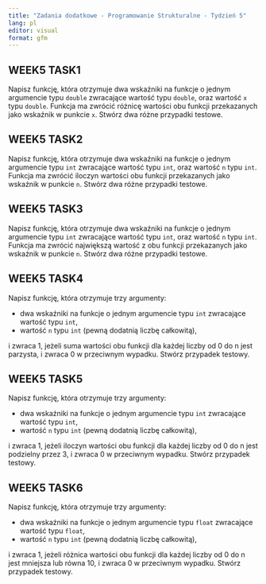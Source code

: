 ```yaml
---
title: "Zadania dodatkowe - Programowanie Strukturalne - Tydzień 5"
lang: pl
editor: visual
format: gfm
---
```


## WEEK5 TASK1

Napisz funkcję, która otrzymuje dwa wskaźniki na funkcje o jednym argumencie typu `double` zwracające wartość typu `double`, oraz wartość `x` typu `double`. Funkcja ma zwrócić różnicę wartości obu funkcji przekazanych jako wskaźnik w punkcie `x`. Stwórz dwa różne przypadki testowe.

## WEEK5 TASK2

Napisz funkcję, która otrzymuje dwa wskaźniki na funkcje o jednym argumencie typu `int` zwracające wartość typu `int`, oraz wartość `n` typu `int`. Funkcja ma zwrócić iloczyn wartości obu funkcji przekazanych jako wskaźnik w punkcie `n`. Stwórz dwa różne przypadki testowe.

## WEEK5 TASK3

Napisz funkcję, która otrzymuje dwa wskaźniki na funkcje o jednym argumencie typu `int` zwracające wartość typu `int`, oraz wartość `n` typu `int`. Funkcja ma zwrócić największą wartość z obu funkcji przekazanych jako wskaźnik w punkcie `n`. Stwórz dwa różne przypadki testowe.

## WEEK5 TASK4

Napisz funkcję, która otrzymuje trzy argumenty:

* dwa wskaźniki na funkcje o jednym argumencie typu `int` zwracające wartość typu `int`,
* wartość `n` typu `int` (pewną dodatnią liczbę całkowitą),

i zwraca 1, jeżeli suma wartości obu funkcji dla każdej liczby od 0 do n jest parzysta, i zwraca 0 w przeciwnym wypadku. Stwórz przypadek testowy.

## WEEK5 TASK5

Napisz funkcję, która otrzymuje trzy argumenty:

* dwa wskaźniki na funkcje o jednym argumencie typu `int` zwracające wartość typu `int`,
* wartość `n` typu `int` (pewną dodatnią liczbę całkowitą),

i zwraca 1, jeżeli iloczyn wartości obu funkcji dla każdej liczby od 0 do n jest podzielny przez 3, i zwraca 0 w przeciwnym wypadku. Stwórz przypadek testowy.

## WEEK5 TASK6

Napisz funkcję, która otrzymuje trzy argumenty:

* dwa wskaźniki na funkcje o jednym argumencie typu `float` zwracające wartość typu `float`,
* wartość `n` typu `int` (pewną dodatnią liczbę całkowitą),

i zwraca 1, jeżeli różnica wartości obu funkcji dla każdej liczby od 0 do n jest mniejsza lub równa 10, i zwraca 0 w przeciwnym wypadku. Stwórz przypadek testowy.
